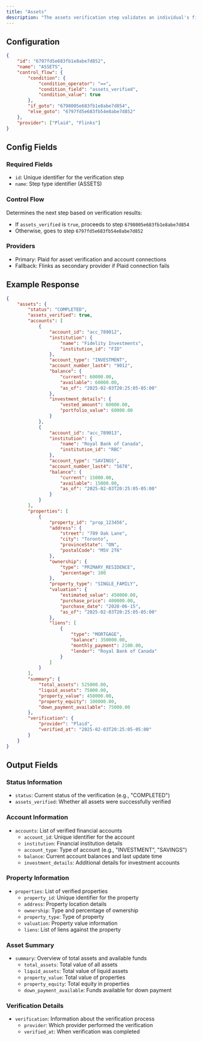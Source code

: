 ```yaml
---
title: "Assets"
description: "The assets verification step validates an individual's financial assets and property ownership."
---
```


## Configuration

```json
{
    "id": "6797fd5e683fb1e8abe7d852",
    "name": "ASSETS",
    "control_flow": {
        "condition": {
            "condition_operator": "==",
            "condition_field": "assets_verified",
            "condition_value": true
        },
        "if_goto": "6798005e683fb1e8abe7d854",
        "else_goto": "6797fd5e683fb54e8abe7d852"
    },
    "provider": ["Plaid", "Flinks"]
}
```

## Config Fields

### Required Fields
- `id`: Unique identifier for the verification step
- `name`: Step type identifier (ASSETS)

### Control Flow
Determines the next step based on verification results:
- If `assets_verified` is `true`, proceeds to step `6798005e683fb1e8abe7d854`
- Otherwise, goes to step `6797fd5e683fb54e8abe7d852`

### Providers
- Primary: Plaid for asset verification and account connections
- Fallback: Flinks as secondary provider if Plaid connection fails

## Example Response

```json
{
    "assets": {
        "status": "COMPLETED",
        "assets_verified": true,
        "accounts": [
            {
                "account_id": "acc_789012",
                "institution": {
                    "name": "Fidelity Investments",
                    "institution_id": "FID"
                },
                "account_type": "INVESTMENT",
                "account_number_last4": "9012",
                "balance": {
                    "current": 60000.00,
                    "available": 60000.00,
                    "as_of": "2025-02-03T20:25:05-05:00"
                },
                "investment_details": {
                    "vested_amount": 60000.00,
                    "portfolio_value": 60000.00
                }
            },
            {
                "account_id": "acc_789013",
                "institution": {
                    "name": "Royal Bank of Canada",
                    "institution_id": "RBC"
                },
                "account_type": "SAVINGS",
                "account_number_last4": "5678",
                "balance": {
                    "current": 15000.00,
                    "available": 15000.00,
                    "as_of": "2025-02-03T20:25:05-05:00"
                }
            }
        ],
        "properties": [
            {
                "property_id": "prop_123456",
                "address": {
                    "street": "789 Oak Lane",
                    "city": "Toronto",
                    "provinceState": "ON",
                    "postalCode": "M5V 2T6"
                },
                "ownership": {
                    "type": "PRIMARY_RESIDENCE",
                    "percentage": 100
                },
                "property_type": "SINGLE_FAMILY",
                "valuation": {
                    "estimated_value": 450000.00,
                    "purchase_price": 400000.00,
                    "purchase_date": "2020-06-15",
                    "as_of": "2025-02-03T20:25:05-05:00"
                },
                "liens": [
                    {
                        "type": "MORTGAGE",
                        "balance": 350000.00,
                        "monthly_payment": 2100.00,
                        "lender": "Royal Bank of Canada"
                    }
                ]
            }
        ],
        "summary": {
            "total_assets": 525000.00,
            "liquid_assets": 75000.00,
            "property_value": 450000.00,
            "property_equity": 100000.00,
            "down_payment_available": 75000.00
        },
        "verification": {
            "provider": "Plaid",
            "verified_at": "2025-02-03T20:25:05-05:00"
        }
    }
}
```

## Output Fields

### Status Information
- `status`: Current status of the verification (e.g., "COMPLETED")
- `assets_verified`: Whether all assets were successfully verified

### Account Information
- `accounts`: List of verified financial accounts
  - `account_id`: Unique identifier for the account
  - `institution`: Financial institution details
  - `account_type`: Type of account (e.g., "INVESTMENT", "SAVINGS")
  - `balance`: Current account balances and last update time
  - `investment_details`: Additional details for investment accounts

### Property Information
- `properties`: List of verified properties
  - `property_id`: Unique identifier for the property
  - `address`: Property location details
  - `ownership`: Type and percentage of ownership
  - `property_type`: Type of property
  - `valuation`: Property value information
  - `liens`: List of liens against the property

### Asset Summary
- `summary`: Overview of total assets and available funds
  - `total_assets`: Total value of all assets
  - `liquid_assets`: Total value of liquid assets
  - `property_value`: Total value of properties
  - `property_equity`: Total equity in properties
  - `down_payment_available`: Funds available for down payment

### Verification Details
- `verification`: Information about the verification process
  - `provider`: Which provider performed the verification
  - `verified_at`: When verification was completed
